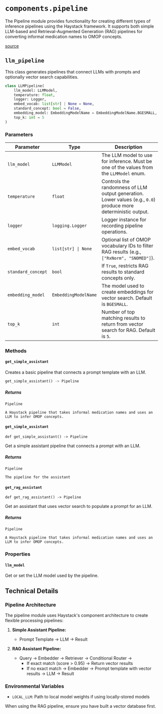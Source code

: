 # `components.pipeline`
The Pipeline module provides functionality for creating different types of inference pipelines using the Haystack framework. 
It supports both simple LLM-based and Retrieval-Augmented Generation (RAG) pipelines for converting informal medication names to OMOP concepts.

[source](https://github.com/Health-Informatics-UoN/lettuce/tree/main/lettuce/components/pipeline.py)

## `llm_pipeline`
This class generates pipelines that connect LLMs with prompts and optionally vector search capabilities.
```python
class LLMPipeline(
    llm_model: LLMModel,
    temperature: float,
    logger: Logger,
    embed_vocab: list[str] | None = None,
    standard_concept: bool = False,
    embedding_model: EmbeddingModelName = EmbeddingModelName.BGESMALL,
    top_k: int = 5
)
```
### Parameters 
| Parameter         | Type                        | Description |
|------------------|-----------------------------|-------------|
| `llm_model`       | `LLMModel`                  | The LLM model to use for inference. Must be one of the values from the `LLMModel` enum. |
| `temperature`     | `float`                     | Controls the randomness of LLM output generation. Lower values (e.g., `0.0`) produce more deterministic output. |
| `logger`          | `logging.Logger`            | Logger instance for recording pipeline operations. |
| `embed_vocab`     | `list[str] \| None`         | Optional list of OMOP vocabulary IDs to filter RAG results (e.g., `["RxNorm", "SNOMED"]`). |
| `standard_concept`| `bool`                      | If `True`, restricts RAG results to standard concepts only. |
| `embedding_model` | `EmbeddingModelName`        | The model used to create embeddings for vector search. Default is `BGESMALL`. |
| `top_k`           | `int`                       | Number of top matching results to return from vector search for RAG. Default is `5`. |


### Methods
#### `get_simple_assistant`
Creates a basic pipeline that connects a prompt template with an LLM.
```python
get_simple_assistant() -> Pipeline
```
##### Returns 
`Pipeline` 

	A Haystack pipeline that takes informal medication names and uses an LLM to infer OMOP concepts.

#### `get_simple_assistant`
```
def get_simple_assistant() -> Pipeline
```

Get a simple assistant pipeline that connects a prompt with an LLM. 

##### Returns
`Pipeline`

    The pipeline for the assistant

#### `get_rag_assistant`
```
def get_rag_assistant() -> Pipeline
```

Get an assistant that uses vector search to populate a prompt for an LLM. 

##### Returns
`Pipeline`
 
    A Haystack pipeline that takes informal medication names and uses an LLM to infer OMOP concepts.

### Properties 
#### `llm_model`
Get or set the LLM model used by the pipeline.

## Technical Details 
### Pipeline Architecture
The pipeline module uses Haystack's component architecture to create flexible processing pipelines:

1. **Simple Assistant Pipeline:** 
	- Prompt Template → LLM → Result

2. **RAG Assistant Pipeline:**
	- Query → Embedder → Retriever → Conditional Router →
		- If exact match (score > 0.95) → Return vector results 
		- If no exact match → Embedder → Prompt template with vector results → LLM → Result 

### Environmental Variables 
- `LOCAL_LLM`: Path to local model weights if using locally-stored models 

<Callout type="warning">
  When using the RAG pipeline, ensure you have built a vector database first.
</Callout>